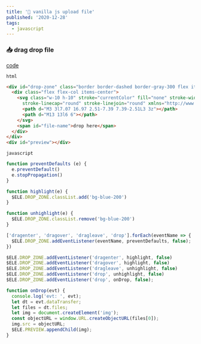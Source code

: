 ```yaml
---
title: '📃 vanilla js upload file'
published: '2020-12-28'
tags:
  - javascript
---
```


### 📥 drag drop file

[code](https://github.com/nos-nart/nos-file-upload-experiment/blob/master/drag-drop/index.html)

`html`

```html
<div id="drop-zone" class="border border-dashed border-gray-300 flex items-center justify-center h-40 w-full">
  <div class="flex flex-col items-center">
    <svg class="w-10 h-10" stroke="currentColor" fill="none" stroke-width="2" viewBox="0 0 24 24"
      stroke-linecap="round" stroke-linejoin="round" xmlns="http://www.w3.org/2000/svg">
      <path d="M3 3l7.07 16.97 2.51-7.39 7.39-2.51L3 3z"></path>
      <path d="M13 13l6 6"></path>
    </svg>
    <span id="file-name">drop here</span>
  </div>
</div>
<div id="preview"></div>
```

`javascript`
```javascript
function preventDefaults (e) {
  e.preventDefault()
  e.stopPropagation()
}

function highlight(e) {
  $ELE.DROP_ZONE.classList.add('bg-blue-200')
}

function unhighlight(e) {
  $ELE.DROP_ZONE.classList.remove('bg-blue-200')
}

['dragenter', 'dragover', 'dragleave', 'drop'].forEach(eventName => {
  $ELE.DROP_ZONE.addEventListener(eventName, preventDefaults, false);
})

$ELE.DROP_ZONE.addEventListener('dragenter', highlight, false)
$ELE.DROP_ZONE.addEventListener('dragover', highlight, false)
$ELE.DROP_ZONE.addEventListener('dragleave', unhighlight, false)
$ELE.DROP_ZONE.addEventListener('drop', unhighlight, false)
$ELE.DROP_ZONE.addEventListener('drop', onDrop, false);

function onDrop(evt) {
  console.log('evt: ', evt);
  let dt = evt.dataTransfer;
  let files = dt.files;
  let img = document.createElement('img');
  const objectURL = window.URL.createObjectURL(files[0]);
  img.src = objectURL;
  $ELE.PREVIEW.appendChild(img);
}
```

